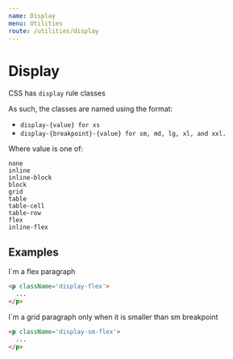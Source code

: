```yaml
---
name: Display
menu: Utilities
route: /utilities/display
---
```


# Display

CSS has `display` rule classes

As such, the classes are named using the format:


 - `display-{value} for xs`
 - `display-{breakpoint}-{value} for sm, md, lg, xl, and xxl.`


Where value is one of:

```
none
inline
inline-block
block
grid
table
table-cell
table-row
flex
inline-flex
```

## Examples

<p className='display-flex'>
  I`m a flex paragraph
</p>

```html
<p className='display-flex'>
  ...
</p>
```

<p className='display-sm-flex'>
  I`m a grid paragraph only when it is smaller than sm breakpoint
</p>

```html
<p className='display-sm-flex'>
  ...
</p>
```
